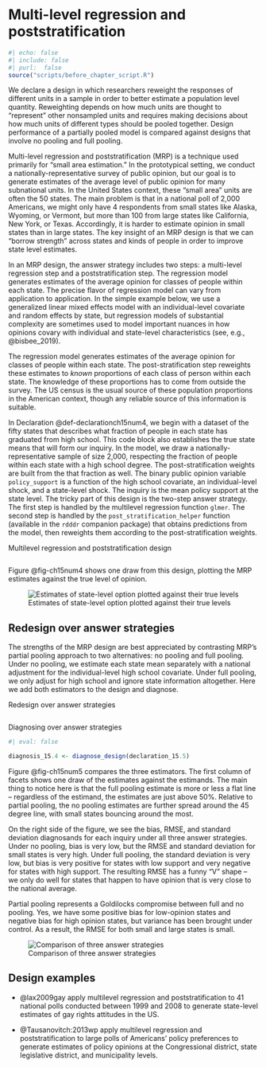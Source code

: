 # Multi-level regression and poststratification {.unnumbered}

```r
#| echo: false
#| include: false
#| purl:  false
source("scripts/before_chapter_script.R")
```

:::: {.ddbox}
We declare a design in which researchers reweight the responses of different units in a sample in order to better estimate a population level quantity. Reweighting depends on how much units are thought to "represent" other nonsampled units and requires making decisions about how much units of different types should be pooled together. Design performance of a partially pooled model is compared against designs that involve no pooling and full pooling. 
::::

Multi-level regression and poststratification (MRP) is a technique used primarily for "small area estimation." In the prototypical setting, we conduct a nationally-representative survey of public opinion, but our goal is to generate estimates of the average level of public opinion for many subnational units. In the United States context, these "small area" units are often the 50 states. The main problem is that in a national poll of 2,000 Americans, we might only have 4 respondents from small states like Alaska, Wyoming, or Vermont, but more than 100 from large states like California, New York, or Texas. Accordingly, it is harder to estimate opinion in small states than in large states. The key insight of an MRP design is that we can "borrow strength" across states and kinds of people in order to improve state level estimates.

In an MRP design, the answer strategy includes two steps: a multi-level regression step and a poststratification step. The regression model generates estimates of the average opinion for classes of people within each state. The precise flavor of regression model can vary from application to application. In the simple example below, we use a generalized linear mixed effects model with an individual-level covariate and random effects by state, but regression models of substantial complexity are sometimes used to model important nuances in how opinions covary with individual and state-level characteristics (see, e.g., @bisbee_2019). 

The regression model generates estimates of the average opinion for classes of people within each state. The post-stratification step reweights these estimates to *known* proportions of each class of person within each state. The knowledge of these proportions has to come from outside the survey. The US census is the usual source of these population proportions in the American context, though any reliable source of this information is suitable.

In Declaration @def-declarationch15num4, we begin with a dataset of the fifty states that describes what fraction of people in each state has graduated from high school. This code block also establishes the true state means that will form our inquiry. In the model, we draw a nationally-representative sample of size 2,000, respecting the fraction of people within each state with a high school degree. The post-stratification weights are built from the that fraction as well. The binary public opinion variable `policy_support` is a function of the high school covariate, an individual-level shock, and a state-level shock. The inquiry is the mean policy support at the state level. The tricky part of this design is the two-step answer strategy. The first step is handled by the multilevel regression function `glmer`. The second step is handled by the `post_stratification_helper` function (available in the `rdddr` companion package) that obtains predictions from the model, then reweights them according to the post-stratification weights.

:::{.definition #declarationch15num4} 

Multilevel regression and poststratification design
  
```r
```
  
:::

Figure @fig-ch15num4 shows one draw from this design, plotting the MRP estimates against the true level of opinion. 

![Estimates of state-level option plotted against their true levels](/figures/figure-15-4){#fig-ch15num4}

## Redesign over answer strategies

The strengths of the MRP design are best appreciated by contrasting MRP's partial pooling approach to two alternatives: no pooling and full pooling. Under no pooling, we estimate each state mean separately with a national adjustment for the individual-level high school covariate. Under full pooling, we only adjust for high school and ignore state information altogether. Here we add both estimators to the design and diagnose.

:::{.definition #declarationch15num5} 

Redesign over answer strategies

```r
```

:::

:::{.lemma #diagnosisch15num4}

Diagnosing over answer strategies

```r
#| eval: false

diagnosis_15.4 <- diagnose_design(declaration_15.5)
```

Figure @fig-ch15num5 compares the three estimators. The first column of facets shows one draw of the estimates against the estimands. The main thing to notice here is that the full pooling estimate is more or less a flat line -- regardless of the estimand, the estimates are just above 50%. Relative to partial pooling, the no pooling estimates are further spread around the 45 degree line, with small states bouncing around the most. 

On the right side of the figure, we see the bias, RMSE, and standard deviation diagnosands for each inquiry under all three answer strategies. Under no pooling, bias is very low, but the RMSE and standard deviation for small states is very high. Under full pooling, the standard deviation is very low, but bias is very positive for states with low support and very negative for states with high support. The resulting RMSE has a funny "V" shape -- we only do well for states that happen to have opinion that is very close to the national average.

Partial pooling represents a Goldilocks compromise between full and no pooling.  Yes, we have some positive bias for low-opinion states and negative bias for high opinion states, but variance has been brought under control. As a result, the RMSE for both small and large states is small.

![Comparison of three answer strategies](/figures/figure-15-5){#fig-ch15num5}

:::

## Design examples

- @lax2009gay apply multilevel regression and poststratification to 41 national polls conducted between 1999 and 2008 to generate state-level estimates of gay rights attitudes in the US. 

- @Tausanovitch:2013wp apply multilevel regression and poststratification to large polls of Americans' policy preferences to generate estimates of policy opinions at the Congressional district, state legislative district, and municipality levels.

